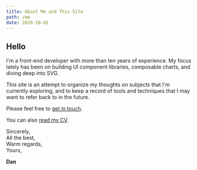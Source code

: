 ```yaml
---
title: About Me and This Site
path: /me
date: 2019-10-01
---
```

## Hello

I'm a front-end developer with more than ten years of experience.
My focus lately has been on building UI component libraries, composable charts,
and diving deep into SVG.

This site is an attempt to organize my thoughts on subjects that I'm currently
exploring, and to keep a record of tools and techniques that I may want to refer back to
in the future.

Please feel free to [get in touch](mailto://dmatarazzo@fastmail.com).

You can also [read my CV](/cv).

Sincerely,  
All the best,  
Warm regards,  
Yours,  

**Dan**
